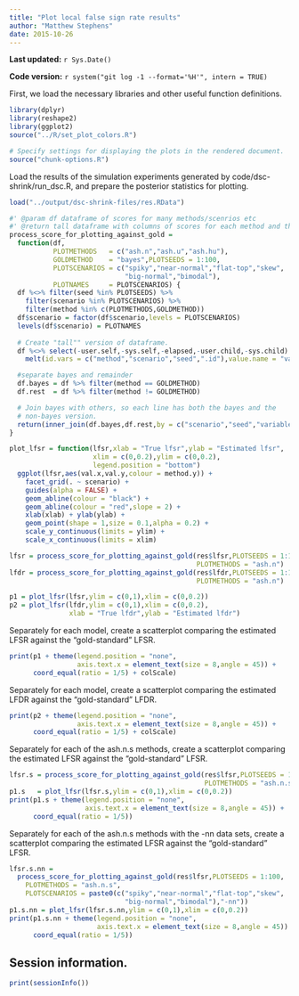 ```yaml
---
title: "Plot local false sign rate results"
author: "Matthew Stephens"
date: 2015-10-26
---
```


**Last updated:** `r Sys.Date()`

**Code version:** `r system("git log -1 --format='%H'", intern = TRUE)`

First, we load the necessary libraries and other useful function definitions.

```r
library(dplyr)
library(reshape2)
library(ggplot2)
source("../R/set_plot_colors.R")
```

```r
# Specify settings for displaying the plots in the rendered document.
source("chunk-options.R")
```

Load the results of the simulation experiments generated by 
code/dsc-shrink/run_dsc.R, and prepare the posterior statistics for 
plotting.

```r
load("../output/dsc-shrink-files/res.RData")

#' @param df dataframe of scores for many methods/scenrios etc
#' @return tall dataframe with columns of scores for each method and the "goldmethod" against which plot is to be made
process_score_for_plotting_against_gold = 
  function(df, 
           PLOTMETHODS   = c("ash.n","ash.u","ash.hu"),
           GOLDMETHOD    = "bayes",PLOTSEEDS = 1:100,
           PLOTSCENARIOS = c("spiky","near-normal","flat-top","skew",
                             "big-normal","bimodal"),
           PLOTNAMES     = PLOTSCENARIOS) {
  df %<>% filter(seed %in% PLOTSEEDS) %>% 
    filter(scenario %in% PLOTSCENARIOS) %>% 
    filter(method %in% c(PLOTMETHODS,GOLDMETHOD))
  df$scenario = factor(df$scenario,levels = PLOTSCENARIOS)
  levels(df$scenario) = PLOTNAMES
  
  # Create "tall"" version of dataframe.
  df %<>% select(-user.self,-sys.self,-elapsed,-user.child,-sys.child) %>%
    melt(id.vars = c("method","scenario","seed",".id"),value.name = "val")

  #separate bayes and remainder
  df.bayes = df %>% filter(method == GOLDMETHOD)
  df.rest  = df %>% filter(method != GOLDMETHOD)

  # Join bayes with others, so each line has both the bayes and the 
  # non-bayes version.
  return(inner_join(df.bayes,df.rest,by = c("scenario","seed","variable")))
}

plot_lfsr = function(lfsr,xlab = "True lfsr",ylab = "Estimated lfsr",
                     xlim = c(0,0.2),ylim = c(0,0.2),
                     legend.position = "bottom")
  ggplot(lfsr,aes(val.x,val.y,colour = method.y)) +
    facet_grid(. ~ scenario) +
    guides(alpha = FALSE) +
    geom_abline(colour = "black") +
    geom_abline(colour = "red",slope = 2) +
    xlab(xlab) + ylab(ylab) +
    geom_point(shape = 1,size = 0.1,alpha = 0.2) +
    scale_y_continuous(limits = ylim) +
    scale_x_continuous(limits = xlim)

lfsr = process_score_for_plotting_against_gold(res$lfsr,PLOTSEEDS = 1:100,
                                               PLOTMETHODS = "ash.n")
lfdr = process_score_for_plotting_against_gold(res$lfdr,PLOTSEEDS = 1:100,
                                               PLOTMETHODS = "ash.n")

p1 = plot_lfsr(lfsr,ylim = c(0,1),xlim = c(0,0.2))
p2 = plot_lfsr(lfdr,ylim = c(0,1),xlim = c(0,0.2),
               xlab = "True lfdr",ylab = "Estimated lfdr")
```

Separately for each model, create a scatterplot comparing the estimated LFSR 
against the "gold-standard" LFSR.

```r
print(p1 + theme(legend.position = "none",
                 axis.text.x = element_text(size = 8,angle = 45)) +
      coord_equal(ratio = 1/5) + colScale)
```

Separately for each model, create a scatterplot comparing the estimated LFDR 
against the "gold-standard" LFDR.

```r
print(p2 + theme(legend.position = "none",
                 axis.text.x = element_text(size = 8,angle = 45)) +
      coord_equal(ratio = 1/5) + colScale)
```

Separately for each of the ash.n.s methods, create a scatterplot comparing the 
estimated LFSR against the "gold-standard" LFSR.

```r
lfsr.s = process_score_for_plotting_against_gold(res$lfsr,PLOTSEEDS = 1:100,
                                                 PLOTMETHODS = "ash.n.s")
p1.s   = plot_lfsr(lfsr.s,ylim = c(0,1),xlim = c(0,0.2))
print(p1.s + theme(legend.position = "none",
                   axis.text.x = element_text(size = 8,angle = 45)) +
      coord_equal(ratio = 1/5))
```

Separately for each of the ash.n.s methods with the -nn data sets, 
create a scatterplot comparing the estimated LFSR against the 
"gold-standard" LFSR.

```r
lfsr.s.nn = 
  process_score_for_plotting_against_gold(res$lfsr,PLOTSEEDS = 1:100,
    PLOTMETHODS = "ash.n.s",
    PLOTSCENARIOS = paste0(c("spiky","near-normal","flat-top","skew",
                             "big-normal","bimodal"),"-nn"))
p1.s.nn = plot_lfsr(lfsr.s.nn,ylim = c(0,1),xlim = c(0,0.2))
print(p1.s.nn + theme(legend.position = "none",
                      axis.text.x = element_text(size = 8,angle = 45)) +
      coord_equal(ratio = 1/5))
```

## Session information.

```r
print(sessionInfo())
```
